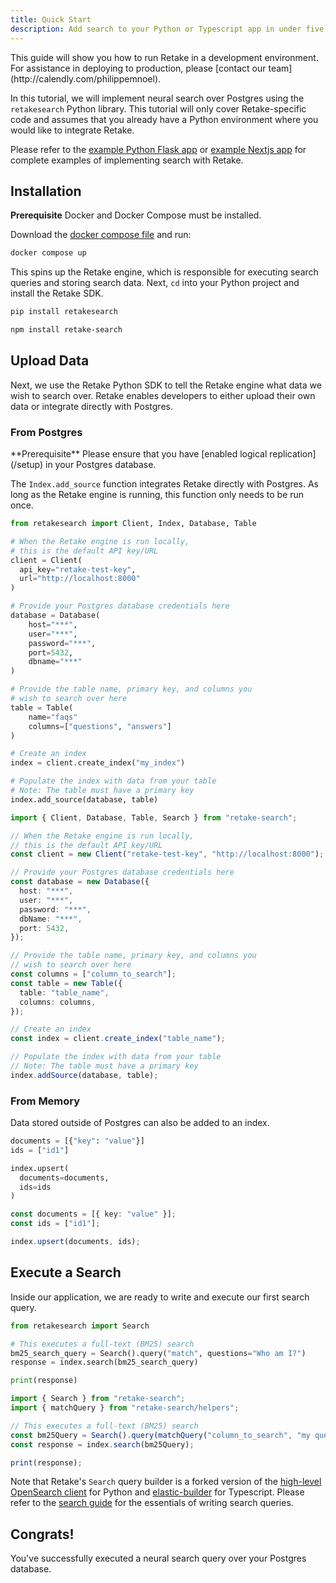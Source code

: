 ```yaml
---
title: Quick Start
description: Add search to your Python or Typescript app in under five minutes
---
```


<Note>
  This guide will show you how to run Retake in a development environment. For
  assistance in deploying to production, please [contact our
  team](http://calendly.com/philippemnoel).
</Note>

In this tutorial, we will implement neural search over Postgres using the `retakesearch` Python library.
This tutorial will only cover Retake-specific code and assumes that you already have a Python environment
where you would like to integrate Retake.

Please refer to the
[example Python Flask app](https://github.com/getretake/search/tree/dev/examples/flask) or
[example Nextjs app](https://github.com/getretake/search/tree/dev/examples/nextjs)
for complete examples of implementing search with Retake.

## Installation

<Info>**Prerequisite** Docker and Docker Compose must be installed.</Info>

Download the [docker compose file](https://raw.githubusercontent.com/getretake/retake/main/docker-compose.yml) and run:

```bash
docker compose up
```

This spins up the Retake engine, which is responsible for executing search queries and storing search data.
Next, `cd` into your Python project and install the Retake SDK.

<CodeGroup>

```bash Python
pip install retakesearch
```

```bash Typescript
npm install retake-search
```

</CodeGroup>

## Upload Data

Next, we use the Retake Python SDK to tell the Retake engine what data we wish to search over. Retake enables
developers to either upload their own data or integrate directly with Postgres.

### From Postgres

<Info>
  **Prerequisite** Please ensure that you have [enabled logical
  replication](/setup) in your Postgres database.
</Info>

The `Index.add_source` function integrates Retake directly with Postgres. As long as the Retake engine is running, this
function only needs to be run once.

<CodeGroup>

```python Python
from retakesearch import Client, Index, Database, Table

# When the Retake engine is run locally,
# this is the default API key/URL
client = Client(
  api_key="retake-test-key",
  url="http://localhost:8000"
)

# Provide your Postgres database credentials here
database = Database(
    host="***",
    user="***",
    password="***",
    port=5432,
    dbname="***"
)

# Provide the table name, primary key, and columns you
# wish to search over here
table = Table(
    name="faqs"
    columns=["questions", "answers"]
)

# Create an index
index = client.create_index("my_index")

# Populate the index with data from your table
# Note: The table must have a primary key
index.add_source(database, table)
```

```typescript Typescript
import { Client, Database, Table, Search } from "retake-search";

// When the Retake engine is run locally,
// this is the default API key/URL
const client = new Client("retake-test-key", "http://localhost:8000");

// Provide your Postgres database credentials here
const database = new Database({
  host: "***",
  user: "***",
  password: "***",
  dbName: "***",
  port: 5432,
});

// Provide the table name, primary key, and columns you
// wish to search over here
const columns = ["column_to_search"];
const table = new Table({
  table: "table_name",
  columns: columns,
});

// Create an index
const index = client.create_index("table_name");

// Populate the index with data from your table
// Note: The table must have a primary key
index.addSource(database, table);
```

</CodeGroup>

### From Memory

Data stored outside of Postgres can also be added to an index.

<CodeGroup>

```python Python
documents = [{"key": "value"}]
ids = ["id1"]

index.upsert(
  documents=documents,
  ids=ids
)
```

```typescript Typescript
const documents = [{ key: "value" }];
const ids = ["id1"];

index.upsert(documents, ids);
```

</CodeGroup>

## Execute a Search

Inside our application, we are ready to write and execute our first search query.

<CodeGroup>

```python Python
from retakesearch import Search

# This executes a full-text (BM25) search
bm25_search_query = Search().query("match", questions="Who am I?")
response = index.search(bm25_search_query)

print(response)
```

```typescript Typescript
import { Search } from "retake-search";
import { matchQuery } from "retake-search/helpers";

// This executes a full-text (BM25) search
const bm25Query = Search().query(matchQuery("column_to_search", "my query"));
const response = index.search(bm25Query);

print(response);
```

</CodeGroup>

Note that Retake's `Search` query builder is a forked version of the
[high-level OpenSearch client](https://opensearch.org/docs/latest/clients/python-high-level) for Python and
[elastic-builder](https://elastic-builder.js.org/docs/) for Typescript.
Please refer to the [search guide](search/overview) for the essentials of writing search queries.

## Congrats!

You've successfully executed a neural search query over your Postgres database.
